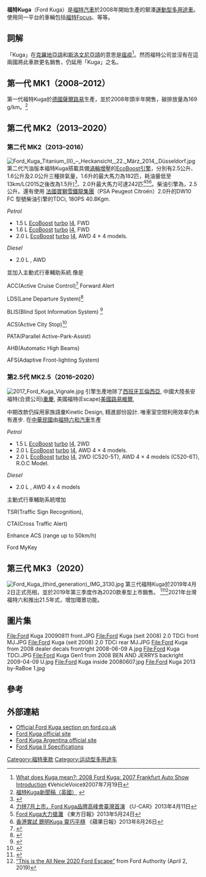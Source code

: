 {{noteTA
|1=zh-hant:福特Kuga;zh-cn:福特翼虎;
}}
{{Infobox automobile
| name         = 福特Kuga
| image        = Ford Kuga (third generation) PHEV IMG 3320.jpg
| aka          = {{tsl|en|Ford Escape|福特Escape}} (2013年分起；美國、加拿大)
| manufacturer = [[福特汽車|福特汽車]]
| production   = 2008至今
| predecessor  = 福特Escape (亞洲)<br>福特Maverick (歐洲)
| assembly     = 
| class        = [[運動型多用途車|運動型多用途車]]
| body_style   = 5門[[休旅車|休旅車]]
| layout       = [[前置前驅|前置前驅]]、[[前置四驅|前置四驅]]
}}
'''福特Kuga'''（Ford Kuga）是[[福特汽車|福特汽車]]於2008年開始生產的緊湊[[運動型多用途車|運動型多用途車]]。使用同一平台的車輛包括[[福特Focus|福特Focus]]、{{tsl|en|Ford C-Max|福特C-Max}}等等。

==詞解==
「Kuga」在[[克羅地亞語|克羅地亞語]]和[[斯洛文尼亞語|斯洛文尼亞語]]的意思是[[瘟疫|瘟疫]]<ref>[http://vehiclevoice.com/tag/what-does-kuga-mean/ What does Kuga mean?: 2008 Ford Kuga: 2007 Frankfurt Auto Show Introduction] {{Wayback|url=http://vehiclevoice.com/tag/what-does-kuga-mean/ |date=20200221135452 }}《VehicleVoice》2007年7月19日</ref>。然而福特公司並沒有在這兩國將此車款更名銷售，仍延用「Kuga」之名。
{{Clear}}

== 第一代 MK1（2008–2012） ==
{{Infobox automobile
| name         = 第一代
| image        = File:Ford Kuga 20090612 front.JPG
| aka          = 
| manufacturer = [[福特汽車|福特汽車]]
| assembly = {{GER}}[[薩爾路易|薩爾路易]]
| production   = 2008–2012
| class        = 
| predecessor  = 
| body_style   = 
| platform     = {{tsl|en|Ford C1 platform|福特C1平台}}
| layout       = 
| engine       = 2.0 L {{tsl|en|Ford Duratorq engine|Duratorq}} [[直列四缸|直列四缸]]（柴油）<br />2.5 L {{tsl|en|Ford Duratorq engine|Duratorq}} {{tsl|en|Straight-five engine|直列五缸}}渦輪增壓（汽油）
| transmission = 6前速手動<br />5前速自動<br />6前速[[PowerShift|PowerShift]]自動
| wheelbase    = {{convert|2690|mm|in|1|abbr=on}}
| length       = {{convert|4443|mm|in|1|abbr=on}}
| width        = {{convert|1842|mm|in|1|abbr=on}}
| height       = {{convert|1710|mm|in|1|abbr=on}}
| weight       = {{convert|1613|kg|lb||abbr=on}}
| related      = 
}}

第一代福特Kuga於[[德國|德國]][[薩爾路易|薩爾路易]]生產，並於2008年頭半年開售，碳排放量為169 g/km。<ref>[http://www.kugaownersclub.co.uk/News/Ford-Kuga-4x4-goes-on-sale-in-June-from-20-495.asp 福特Kuga新聞稿（英國）] {{webarchive|url=https://web.archive.org/web/20081120223434/http://www.kugaownersclub.co.uk/News/Ford-Kuga-4x4-goes-on-sale-in-June-from-20-495.asp |date=2008-11-20 }}
</ref>
{{Clear}}

==第二代 MK2（2013–2020）==
{{Infobox automobile
| name         = 第二代
| image        = File:Ford Kuga Titanium (II) – Frontansicht, 22. März 2014, Düsseldorf.jpg
| aka          = {{tsl|en|Ford Escape|福特Escape}} (北美洲、中美洲、澳洲)
| manufacturer = 
| production   = 2013–2020
| class        = 
| assembly = {{ESP}}[[華倫西亞|華倫西亞]]<br>{{CHNML}}[[重庆|重庆]] ([[長安福特|長安福特]])<br>{{RUS}}[[葉拉布加|葉拉布加]]<br>{{USA}}[[路易維爾_(肯塔基州)|路易維爾]]<br>{{TWN}}[[中壢|中壢]] ([[福特六和|福特六和]])
| body_style   = 
| platform     = {{tsl|en|Ford C1 platform|福特C1平台}}
| layout       = 
| engine       = 1.5 L ''[[EcoBoost|EcoBoost]]'' [[直列四缸引擎|I4]]-[[渦輪增壓器|T]] (汽油)<br />1.6 L ''[[EcoBoost|EcoBoost]]'' I4-T (汽油)<br />2.0 L ''EcoBoost'' I4-T (汽油)<br />2.5 L ''{{tsl|en|Ford Duratec engine#Duratec 25|Duratec}}'' I4 (汽油)<br />1.5 L Duratorq I4-T (柴油)<br/>2.0 L ''Duratorq'' I4-T (柴油)
| transmission = 6前速手動<br />6前速{{tsl|en|GM-Ford_6-speed_automatic_transmission|6F35}}自動<br />6前速[[PowerShift|PowerShift]]自動
| wheelbase    = {{convert|2690|mm|in|1|abbr=on}}
| length       = {{convert|4524|mm|in|1|abbr=on}}
| width        = {{convert|1838|mm|in|1|abbr=on}}
| height       = {{convert|1702|mm|in|1|abbr=on}}
| weight       = {{convert|1580|kg|lb||abbr=on}} - {{convert|1707|kg|lb||abbr=on}}
| related      = 
}}
===第二代 MK2（2013–2016）===
[[File:Ford_Kuga_Titanium_(II)_–_Heckansicht,_22._März_2014,_Düsseldorf.jpg|thumb]]
第二代汽油版本福特Kuga搭載具備[[渦輪增壓|渦輪增壓]]的[[EcoBoost|EcoBoost引擎]]，分別有2.5公升、1.6公升及2.0公升三種排氣量，1.6升的最大馬力為182匹，耗油量低至13km/L(2015之後改為1.5升)<ref>{{Cite news|url=https://news.u-car.com.tw/article/25717|title=節能優先換心再戰，Ford Kuga 1.5T產品體驗|newspaper=U-CAR.com.tw|accessdate=2018-04-25|archive-date=2018-04-25|archive-url=https://web.archive.org/web/20180425183400/https://news.u-car.com.tw/article/25717|dead-url=no}}</ref>、2.0升最大馬力可達242匹<ref>[http://news.u-car.com.tw/18459.html 力拼7月上市，Ford Kuga品牌高峰會臺灣首演] {{Wayback|url=http://news.u-car.com.tw/18459.html |date=20170103011435 }}《U-CAR》2013年4月11日</ref><ref>[http://orientaldaily.on.cc/cnt/lifestyle/20130524/00302_001.html Ford Kuga大力搶灘] {{Wayback|url=http://orientaldaily.on.cc/cnt/lifestyle/20130524/00302_001.html |date=20190204151451 }}《東方日報》2013年5月24日</ref><ref>[http://hk.apple.nextmedia.com/supplement/car/art/20130826/18394238 香港實試 聰明Kuga 靈巧平穩] {{Wayback|url=http://hk.apple.nextmedia.com/supplement/car/art/20130826/18394238 |date=20170928125614 }}《蘋果日報》2013年8月26日</ref>。柴油引擎為{{tsl|en|Ford Duratorq engine|Duratorq}}，2.5公升。還有使用 [[法国|法國]][[标致雪铁龙集团|寶獅雪鐵龍集團]]（PSA Peugeot Citroën）2.0升的DW10 FC 型號柴油引擎的TDCi, 180PS 40.8Kgm.

''Petrol''

* 1.5 L [[EcoBoost|EcoBoost]] [[渦輪增壓器|turbo]] [[直列四缸引擎|I4]], {{convert|150|PS|kW hp|0|abbr=on}}FWD
* 1.6 L [[EcoBoost|EcoBoost]] [[渦輪增壓器|turbo]] [[直列四缸引擎|I4]], {{convert|182|PS|kW hp|0|abbr=on}} FWD 
* 2.0 L [[EcoBoost|EcoBoost]] [[渦輪增壓器|turbo]] [[直列四缸引擎|I4]], {{convert|242|PS|kW hp|0|abbr=on}} AWD 4 × 4 models.

''Diesel''

* 2.0 L {{tsl|en|Ford Duratorq engine|Duratorq}}, {{convert|180|PS|kW hp|0|abbr=on}}AWD

並加入主動式行車輔助系統.像是

ACC(Active Cruise Control)<ref>{{Cite journal|title=Autonomous cruise control system|url=https://en.wikipedia.org/w/index.php?title=Autonomous_cruise_control_system&oldid=834035826|date=2018-04-03|journal=Wikipedia|language=en}}</ref> Forward Alert

LDS(Lane Departure System)<ref>{{Cite journal|title=Lane departure warning system|url=https://en.wikipedia.org/w/index.php?title=Lane_departure_warning_system&oldid=836781704|date=2018-04-16|journal=Wikipedia|language=en}}</ref>

BLIS(Blind Spot Information System) <ref>{{Cite journal|title=Blind Spot Information System|author=|url=https://en.wikipedia.org/wiki/Vehicle_blind_spot#Blind_Spot_Information_System|date=2018-03-29|journal=Wikipedia|issue=|doi=|others=|year=|volume=|page=|language=en|pmid=|access-date=2018-04-24|archive-date=2020-12-06|archive-url=https://web.archive.org/web/20201206210924/https://en.wikipedia.org/wiki/Vehicle_blind_spot#Blind_Spot_Information_System|dead-url=no}}</ref>

ACS(Active City Stop)<ref>{{Cite journal|title=Collision avoidance system|url=https://en.wikipedia.org/w/index.php?title=Collision_avoidance_system&oldid=837552431|date=2018-04-21|journal=Wikipedia|language=en}}</ref>

PATA(Parallel Active-Park-Assist)

AHB(Automatic High Beams)

AFS(Adaptive Front-lighting System)
{{Clear}}
===第2.5代 MK2.5（2016–2020）===
[[File:2017_Ford_Kuga_Vignale.jpg|thumb]]
引擎生產地除了[[西班牙|西班牙]][[華倫西亞|瓦倫西亞]], 中國大陸長安福特(合資公司)[[重庆|重慶]], 美國福特(Escape)[[美國|美國]][[路易維爾_(肯塔基州)|路易維爾]], 

中期改款仍採用家族語彙Kinetic Design, 精進部份設計. 唯車室空間利用效率仍未有進步. 在[[中華民國|中華民國]]由[[福特六和汽車|福特六和汽車]]生產

''Petrol''

* 1.5 L [[EcoBoost|EcoBoost]] [[渦輪增壓器|turbo]] [[直列四缸引擎|I4]], {{convert|150|PS|kW hp|0|abbr=on}}2WD
* 2.0 L [[EcoBoost|EcoBoost]] [[渦輪增壓器|turbo]] [[直列四缸引擎|I4]], {{convert|242|PS|kW hp|0|abbr=on}} AWD 4 × 4 models.
*2.0 L [[EcoBoost|EcoBoost]] [[渦輪增壓器|turbo]] [[直列四缸引擎|I4]], {{convert|245|PS|kW hp|0|abbr=on}} 2WD (C520-5T), AWD 4 × 4 models (C520-6T), R.O.C Model.

''Diesel''

* 2.0 L {{tsl|en|Ford Duratorq engine|Duratorq}}, {{convert|180|PS|kW hp|0|abbr=on}}AWD 4 x 4 models

主動式行車輔助系統增加

TSR(Traffic Sign Recognition),

CTA(Cross Traffic Alert)

Enhance ACS (range up to 50km/h)

Ford MyKey
==第三代 MK3（2020）==
{{Infobox automobile
| name = 第三代
| image = Ford Kuga (third generation) IMG 3682.jpg
| caption = 
| aka = {{tsl|en|Ford Escape|福特Escape}}
| related = {{ubl
  | {{tsl|en|Lincoln Corsair|林肯Corsair}}
  | {{tsl|en|Ford Bronco Sport|福特Bronco Sport}}
  | {{tsl|en|Ford Maverick (2022)|福特Maverick}}
  | [[福特Focus|福特Focus]] (四代)
}}
| production = 八月 19, 2019<ref>bblfleet.com/fleetdocs/ford_buildout.pdf</ref>–現在
| model_years = 2020–現在
| assembly = {{ESP}}[[華倫西亞|華倫西亞]]<br>{{CHNML}}[[重庆|重庆]] ([[長安福特|長安福特]])<br>{{USA}}[[路易維爾_(肯塔基州)|路易維爾]]<br>{{TWN}}[[中壢|中壢]] ([[福特六和|福特六和]])
| platform = {{tsl|en|Ford C2 platform|福特C2平台}}
| engine = {{ubl
  | '''[[汽油引擎|汽油]]:'''
  | 1.5 L ''[[EcoBoost|EcoBoost]]'' {{tsl|en|inline-three engine|I3}} [[渦輪增壓器|turbo]]
  | 2.0 L ''[[EcoBoost|EcoBoost]]'' [[直列四缸引擎|I4]] turbo
  | '''[[汽油引擎|汽油]] [[混合動力電動載具|油電混合動力]]:'''
  | 2.5 L ''Duratec iVCT'' I4
  | '''[[汽油引擎|汽油]] [[插電式混合動力車|插電式混合動力]]:'''
  | 2.5 L ''Duratec'' I4
  | '''[[柴油引擎|柴油]]:'''
  | 1.5 L ''{{tsl|en|Ford EcoBlue engine|EcoBlue}}'' I4 {{tsl|en|Turbodiesel|turbo}}
  | 2.0 L ''EcoBlue'' I4 turbo
  | 2.0 L ''EcoBlue'' I4 turbo [[中度混合動力|MHEV]]
}}
| motor = {{cvt|11.5|kW}} belt-driven integrated starter/generator (BISG) (mild hybrid)<br />{{convert|88|kW|PS hp|0|abbr=on}} {{tsl|en|Synchronous_motor#Permanent-magnet_motors|Permanent-magnet synchronous AC electric motor}} (hybrid and plug-in hybrid)
| transmission = {{ubl
  | 6-speed [[Manual_transmission|manual]]
  | 6-speed ''Powershift'' [[雙離合變速箱|DCT]]
  | 8-speed ''[[Ford_8F_transmission|8F40]]'' [[Automatic_transmission|automatic]]
  | [[Continuously_variable_transmission|CVT]]
}}
| drivetrain = {{ubl
  | [[Mild_hybrid|EcoBlue Hybrid mHEV]] (mild hybrid)
  | {{tsl|en|Parallel hybrid|Parallel hybrid}}
  | {{tsl|en|Plug-in hybrid|Plug-in hybrid}}
}}
| battery = 0.5 [[kWh|kWh]] 48-volt battery pack (mild hybrid)<br />1.1 kWh [[Lithium-ion_battery|Advanced Lithium-ion (Li-ion)]] (hybrid)<br />14.4 kWh Lithium-ion (Li-ion) (plug-in hybrid)
| wheelbase = {{convert|2690|mm|in|1|abbr=on}}
| length = {{convert|4531-4541|mm|in|1|abbr=on}}
| width = {{convert|1838-1856|mm|in|1|abbr=on}}
| height = {{convert|1694-1703|mm|in|1|abbr=on}}
| weight = {{convert|1591-1716|kg|lb|1|abbr=on}}
| designer = Andrew Bazinski<ref>{{cite web |last1=Bruce |first1=Chris |title=2020 Ford Escape Lead Designer Was Inspired By Motorcycles |url=https://www.motor1.com/news/365181/ford-escape-design-inspiration/ |access-date=2021-07-19 |archive-date=2021-10-21 |archive-url=https://web.archive.org/web/20211021014131/https://www.motor1.com/news/365181/ford-escape-design-inspiration/ |dead-url=no }}</ref>
}}
[[File:Ford_Kuga_(third_generation)_IMG_3130.jpg|thumb]]
第三代福特Kuga於2019年4月2日正式亮相，並於2019年第三季度作為2020款車型上市銷售。 <ref name="twitter.com">{{Cite web |url=https://twitter.com/Ford/status/1111221475527327744 |title=存档副本 |access-date=2021-07-19 |archive-date=2020-11-07 |archive-url=https://web.archive.org/web/20201107233840/https://twitter.com/Ford/status/1111221475527327744 |dead-url=no }}</ref><ref>[http://fordauthority.com/2019/04/this-is-the-all-new-2020-ford-escape/ “This is the All New 2020 Ford Escape”] {{Wayback|url=http://fordauthority.com/2019/04/this-is-the-all-new-2020-ford-escape/ |date=20211204054225 }} from Ford Authority (April 2, 2019)</ref>2021年台灣福特六和推出21.5年式，增加環景功能。
{{multiple image
| align = left
| direction = horizontal
| width = 200
| image1 = Ford Escape China 003.jpg
| image2 = Ford Escape China 004.jpg
| caption2 = 
| total_width = 
| alt1 = 
| caption1 = 福特Kuga第三代 (亞洲)<br>(圖為長安福特銳際)
}}
{{clear}}
==圖片集==
<gallery perrow="4">
File:Ford Kuga 20090811 front.JPG
File:Ford Kuga (seit 2008) 2.0 TDCi front MJ.JPG
File:Ford Kuga (seit 2008) 2.0 TDCi rear MJ.JPG
File:Ford Kuga from 2008 dealer decals frontright 2008-06-09 A.jpg
File:Ford Kuga TDCi.JPG
File:Ford Kuga Gen1 from 2008 BEN AND JERRYS backright 2009-04-09 U.jpg
File:Ford Kuga inside 20080607.jpg
File:Ford Kuga 2013 by-RaBoe 1.jpg
</gallery>

==參考==
{{Reflist}}

==外部連結==
{{Commonscat|Ford Kuga|福特Kuga}}
* [http://www.ford.co.uk/Kuga Official Ford Kuga section on ford.co.uk] {{Wayback|url=http://www.ford.co.uk/Kuga |date=20140405095554 }}
* [https://web.archive.org/web/20110720161908/http://www.kuga.ford.eu/?locale=en_gb Ford Kuga official site]
* [https://web.archive.org/web/20130329043249/http://www.ford.com.ar/fordkuga/ Ford Kuga Argentina official site]
* [https://web.archive.org/web/20131114100257/http://kuga.fordmedia.eu/documents/Kuga-TechnicalSpecifications_EU.pdf Ford Kuga II Specifications]

[[Category:福特車款|Category:福特車款]]
[[Category:运动型多用途车|Category:运动型多用途车]]